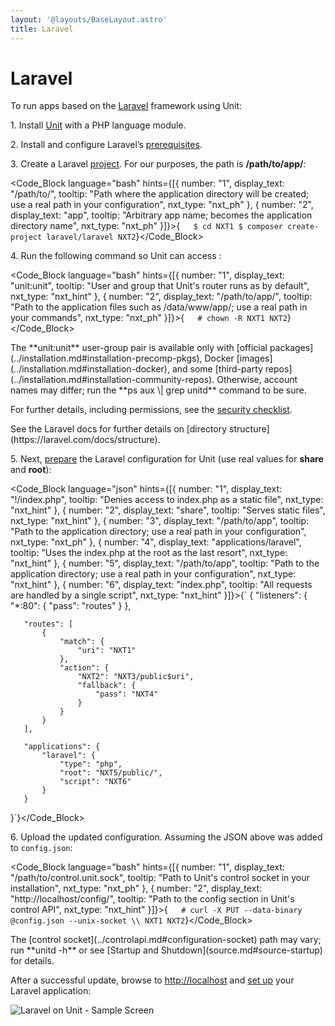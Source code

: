 ```yaml
---
layout: '@layouts/BaseLayout.astro'
title: Laravel
---
```

# Laravel

To run apps based on the [Laravel](https://laravel.com) framework using Unit:

1\. Install [Unit](../installation.md#installation-precomp-pkgs) with a PHP language module.

2\. Install and configure Laravel’s [prerequisites](https://laravel.com/docs/deployment#server-requirements).

3\. Create a Laravel [project](https://laravel.com/docs/installation#creating-a-laravel-project). For our purposes, the path is **/path/to/app/**:

<Code_Block language="bash" hints={[{ number: "1", display_text: "/path/to/", tooltip: "Path where the application directory will be created; use a real path in your configuration", nxt_type: "nxt_ph" }, { number: "2", display_text: "app", tooltip: "Arbitrary app name; becomes the application directory name", nxt_type: "nxt_ph" }]}>{`   $ cd NXT1
   $ composer create-project laravel/laravel NXT2`}</Code_Block>

4\. Run the following command so Unit can access :

<Code_Block language="bash" hints={[{ number: "1", display_text: "unit:unit", tooltip: "User and group that Unit's router runs as by default", nxt_type: "nxt_hint" }, { number: "2", display_text: "/path/to/app/", tooltip: "Path to the application files such as /data/www/app/; use a real path in your commands", nxt_type: "nxt_ph" }]}>{`   # chown -R NXT1 NXT2`}</Code_Block>

<Note type="note">
The **unit:unit** user-group pair is available only with [official packages](../installation.md#installation-precomp-pkgs), Docker [images](../installation.md#installation-docker), and some [third-party repos](../installation.md#installation-community-repos). Otherwise, account names may differ; run the **ps aux \| grep unitd** command to be sure.
</Note>

For further details, including permissions, see the [security checklist](security.md#security-apps).

<Note type="note">
See the Laravel docs for further details on [directory structure](https://laravel.com/docs/structure).
</Note>

5\. Next, [prepare](../configuration.md#configuration-php) the Laravel configuration for Unit (use real values for **share** and **root**):

<Code_Block language="json" hints={[{ number: "1", display_text: "!/index.php", tooltip: "Denies access to index.php as a static file", nxt_type: "nxt_hint" }, { number: "2", display_text: "share", tooltip: "Serves static files", nxt_type: "nxt_hint" }, { number: "3", display_text: "/path/to/app", tooltip: "Path to the application directory; use a real path in your configuration", nxt_type: "nxt_ph" }, { number: "4", display_text: "applications/laravel", tooltip: "Uses the index.php at the root as the last resort", nxt_type: "nxt_hint" }, { number: "5", display_text: "/path/to/app", tooltip: "Path to the application directory; use a real path in your configuration", nxt_type: "nxt_hint" }, { number: "6", display_text: "index.php", tooltip: "All requests are handled by a single script", nxt_type: "nxt_hint" }]}>{`   {
       "listeners": {
           "*:80": {
               "pass": "routes"
           }
       },

       "routes": [
           {
               "match": {
                   "uri": "NXT1"
               },
               "action": {
                   "NXT2": "NXT3/public$uri",
                   "fallback": {
                       "pass": "NXT4"
                   }
               }
           }
       ],

       "applications": {
           "laravel": {
               "type": "php",
               "root": "NXT5/public/",
               "script": "NXT6"
           }
       }
   }`}</Code_Block>

6\. Upload the updated configuration.  Assuming the JSON above was added to `config.json`:

<Code_Block language="bash" hints={[{ number: "1", display_text: "/path/to/control.unit.sock", tooltip: "Path to Unit's control socket in your installation", nxt_type: "nxt_ph" }, { number: "2", display_text: "http://localhost/config/", tooltip: "Path to the config section in Unit's control API", nxt_type: "nxt_hint" }]}>{`   # curl -X PUT --data-binary @config.json --unix-socket \\
          NXT1 NXT2`}</Code_Block>

<Note type="note">
The [control socket](../controlapi.md#configuration-socket) path may vary; run **unitd -h** or see [Startup and Shutdown](source.md#source-startup) for details.
</Note>

After a successful update, browse to [http://localhost](http://localhost) and [set up](https://laravel.com/docs/configuration) your Laravel application:

![Laravel on Unit - Sample Screen](/images/laravel.png)